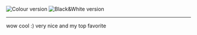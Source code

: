 [[Image:Logoxmms2 colour.png|Colour version]]
[[Image:Logoxmms2 bw.png|Black&White version]]

----
wow cool :) very nice and my top favorite